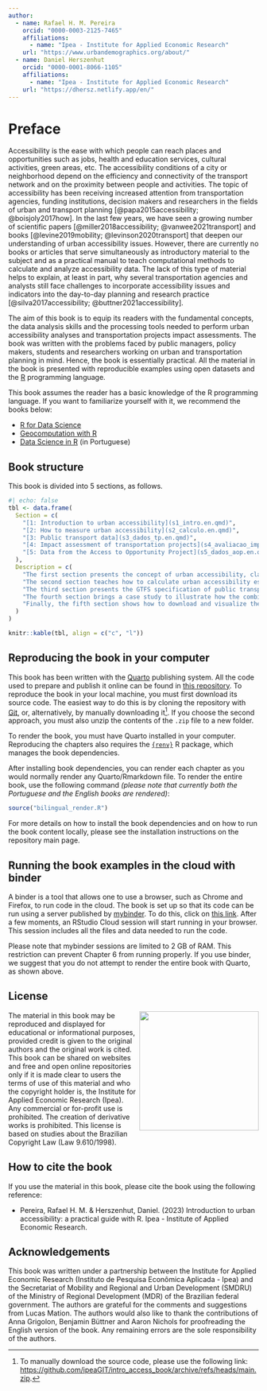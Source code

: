 ```yaml
---
author:
  - name: Rafael H. M. Pereira
    orcid: "0000-0003-2125-7465"
    affiliations:
      - name: "Ipea - Institute for Applied Economic Research"
    url: "https://www.urbandemographics.org/about/"
  - name: Daniel Herszenhut
    orcid: "0000-0001-8066-1105"
    affiliations:
      - name: "Ipea - Institute for Applied Economic Research"
    url: "https://dhersz.netlify.app/en/"
---
```


# Preface {.unnumbered}

Accessibility is the ease with which people can reach places and opportunities such as jobs, health and education services, cultural activities, green areas, etc. The accessibility conditions of a city or neighborhood depend on the efficiency and connectivity of the transport network and on the proximity between people and activities. The topic of accessibility has been receiving increased attention from transportation agencies, funding institutions, decision makers and researchers in the fields of urban and transport planning [@papa2015accessibility; @boisjoly2017how]. In the last few years, we have seen a growing number of scientific papers [@miller2018accessibility; @vanwee2021transport] and books [@levine2019mobility; @levinson2020transport] that deepen our understanding of urban accessibility issues. However, there are currently no books or articles that serve simultaneously as introductory material to the subject and as a practical manual to teach computational methods to calculate and analyze accessibility data. The lack of this type of material helps to explain, at least in part, why several transportation agencies and analysts still face challenges to incorporate accessibility issues and indicators into the day-to-day planning and research practice [@silva2017accessibility; @buttner2021accessibility].

The aim of this book is to equip its readers with the fundamental concepts, the data analysis skills and the processing tools needed to perform urban accessibility analyses and transportation projects impact assessments. The book was written with the problems faced by public managers, policy makers, students and researchers working on urban and transportation planning in mind. Hence, the book is essentially practical. All the material in the book is presented with reproducible examples using open datasets and the [R](https://www.r-project.org/) programming language.

::: {.callout-important appearance="simple"}
This book assumes the reader has a basic knowledge of the R programming language. If you want to familiarize yourself with it, we recommend the books below:

- [R for Data Science](https://r4ds.had.co.nz/)
- [Geocomputation with R](https://geocompr.robinlovelace.net/)
- [Data Science in R](https://livro.curso-r.com/) (in Portuguese)
:::

## Book structure

This book is divided into 5 sections, as follows.

```r
#| echo: false
tbl <- data.frame(
  Section = c(
    "[1: Introduction to urban accessibility](s1_intro.en.qmd)",
    "[2: How to measure urban accessibility](s2_calculo.en.qmd)",
    "[3: Public transport data](s3_dados_tp.en.qmd)",
    "[4: Impact assessment of transportation projects](s4_avaliacao_impacto.en.qmd)",
    "[5: Data from the Access to Opportunity Project](s5_dados_aop.en.qmd)"
  ),
  Description = c(
    "The first section presents the concept of urban accessibility, clarifies the differences between accessibility and mobility and presents the main indicators used in the literature to measure urban accessibility.",
    "The second section teaches how to calculate urban accessibility estimates in R using open data and the `{r5r}` and `{accessibility}` packages and how to visualize the results with maps and charts.",
    "The third section presents the GTFS specification of public transport data and shows how to work and analyze GTFS data using the `{gtfstools}` package.",
    "The fourth section brings a case study to illustrate how the combined knowledge of previous chapters can be used to assess the impact of transportation policies on urban accessibility conditions.",
    "Finally, the fifth section shows how to download and visualize the data produced and made available by the Access to Opportunities Project (AOP), which brings detailed information on land use and accessibility patterns in Brazilian cities."
  )
)

knitr::kable(tbl, align = c("c", "l"))
```

## Reproducing the book in your computer

This book has been written with the [Quarto](https://quarto.org/) publishing system. All the code used to prepare and publish it online can be found in [this repository](https://github.com/ipeaGIT/intro_access_book). To reproduce the book in your local machine, you must first download its source code. The easiest way to do this is by cloning the repository with [Git](https://git-scm.com/), or, alternatively, by manually downloading it[^download_link]. If you choose the second approach, you must also unzip the contents of the `.zip` file to a new folder.

[^download_link]: To manually download the source code, please use the following link: <https://github.com/ipeaGIT/intro_access_book/archive/refs/heads/main.zip>.

To render the book, you must have Quarto installed in your computer. Reproducing the chapters also requires the [`{renv}`](https://rstudio.github.io/renv/index.html) R package, which manages the book dependencies.

After installing book dependencies, you can render each chapter as you would normally render any Quarto/Rmarkdown file. To render the entire book, use the following command *(please note that currently both the Portuguese and the English books are rendered)*:

```r
source("bilingual_render.R")
```

For more details on how to install the book dependencies and on how to run the book content locally, please see the installation instructions on the repository main page.

## Running the book examples in the cloud with binder

A binder is a tool that allows one to use a browser, such as Chrome and Firefox, to run code in the cloud. The book is set up so that its code can be run using a server published by [mybinder](https://mybinder.org/). To do this, click on [this link](https://mybinder.org/v2/gh/ipeaGIT/intro_access_book/HEAD?urlpath=rstudio). After a few moments, an RStudio Cloud session will start running in your browser. This session includes all the files and data needed to run the code.

Please note that mybinder sessions are limited to 2 GB of RAM. This restriction can prevent Chapter 6 from running properly. If you use binder, we suggest that you do not attempt to render the entire book with Quarto, as shown above.

## License

<img align="right" src="images/ipea_logo.png" width="240">
The material in this book may be reproduced and displayed for educational or informational purposes, provided credit is given to the original authors and the original work is cited. This book can be shared on websites and free and open online repositories only if it is made clear to users the terms of use of this material and who the copyright holder is, the Institute for Applied Economic Research (Ipea). Any commercial or for-profit use is prohibited. The creation of derivative works is prohibited. This license is based on studies about the Brazilian Copyright Law (Law 9.610/1998).

## How to cite the book

If you use the material in this book, please cite the book using the following reference:

- Pereira, Rafael H. M. & Herszenhut, Daniel. (2023) Introduction to urban accessibility: a practical guide with R. Ipea - Institute of Applied Economic Research.

## Acknowledgements

This book was written under a partnership between the Institute for Applied Economic Research (Instituto de Pesquisa Econômica Aplicada - Ipea) and the Secretariat of Mobility and Regional and Urban Development (SMDRU) of the Ministry of Regional Development (MDR) of the Brazilian federal government. The authors are grateful for the comments and suggestions from Lucas Mation. The authors would also like to thank the contributions of Anna Grigolon, Benjamin Büttner and Aaron Nichols for proofreading the English version of the book. Any remaining errors are the sole responsibility of the authors.

